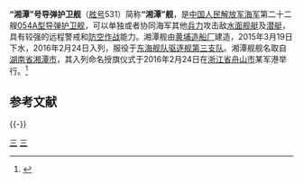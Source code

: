 {{军舰模板
|名称= 湘潭舰  [[File:Naval_Ensign_of_the_People's_Republic_of_China.svg|30px]]
|图片= [[File:PLANS_Xiangtan_(FFG-531)_20160408.jpg|300px]]
|照片说明=
|舰名来源= [[湖南省|湖南省]][[湘潭市|湘潭市]]
|拥有国= [[中华人民共和国|中华人民共和国]]
|制造= [[黄埔造船厂|黄埔造船厂]]
|型号= [[054A型导弹护卫舰|054A型导弹护卫舰]]
|动工= 
|下水= 2015年3月19日
|服役= 2016年2月24日
|状态= 在役
|荣誉= 
|正常= 3600吨
|满载= 4000吨
|全长= 134米
|全宽= 16米
|吃水= 5米
|动力方式= {{link-en|柴-柴联合|Combined diesel and diesel}}（CODAD）
|发动机= [[16PA6V-280STC柴油机|16PA6V-280STC]][[柴油机|柴油机]]×4
|极速= 不低于27节
|续航= 4000海里（18节）
|成员= 170人
|舰载机= [[卡-28|卡-28]]×1或[[直-9#直-9C|直-9C]]×1
|搜索系统=H/SJD-9型舰壳主/被动声纳<br>H/LJQ-366型超视距对海搜索雷达<br>H/LJP-349A型火控雷达<br>H/LJQ-382型三坐标对空搜索雷达<br>H/LJQ-364型对海/低空搜索雷达<br>H/SJG-206型被动拖曳线列阵声纳
|武器系统= 4联装[[鹰击-83J|YJ-83J]][[反舰导弹|反舰导弹]]×2<br>8单元H/AKJ-16型[[垂直发射系统|垂直发射系统]]×4<br>[[H/PJ-26型单管76毫米舰炮|H/PJ-26型单管76毫米舰炮]]<br>[[H/PJ-11型11管30毫米舰炮|H/PJ-11型11管30毫米舰炮]]×2<br>003A型6管火箭深弹发射装置×2<br>3联装7424型324mm鱼雷发射器×2
|电战系统= H/RJZ-726型电子对抗系统<br>18联装H/RJZ-726-4型干扰发射装置×2
|其它=
}}

'''“湘潭”号导弹护卫舰'''（[[舷号|舷号]]531）简称'''“湘潭”舰'''，是[[中国人民解放军海军|中国人民解放军海军]]第二十二艘[[054A型导弹护卫舰|054A型导弹护卫舰]]，可以单独或者协同海军其他[[兵力|兵力]]攻击敌[[水面舰艇|水面舰艇]]及[[潜艇|潜艇]]，具有较强的远程警戒和[[防空作战|防空作战]]能力。湘潭舰由[[黄埔造船厂|黄埔造船厂]]建造，2015年3月19日下水，2016年2月24日入列，服役于[[东海舰队|东海舰队]][[驱逐舰第三支队|驱逐舰第三支队]]。湘潭舰舰名取自[[湖南省|湖南省]][[湘潭市|湘潭市]]，其入列命名授旗仪式于2016年2月24日在[[浙江省|浙江省]][[舟山市|舟山市]]某军港举行。<ref>{{cite web |url=http://www.mod.gov.cn/photo/2016-02/24/content_4644556.htm |title=导弹护卫舰湘潭舰今天正式入列命名 |publisher=中华人民共和国国防部 |date=2016-02-24 |accessdate=2016-02-24 |archive-date=2016-02-27 |archive-url=https://web.archive.org/web/20160227043250/http://www.mod.gov.cn/photo/2016-02/24/content_4644556.htm |dead-url=no }}</ref>

== 参考文献 ==
{{Reflist}}

{{-}}
{{驱逐舰第三支队}}
{{054A型导弹护卫舰}}

[[Category:054A型导弹护卫舰|三]]
[[Category:2015年下水|三]]